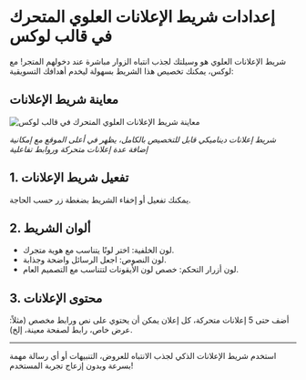 # إعدادات شريط الإعلانات العلوي المتحرك في قالب لوكس

شريط الإعلانات العلوي هو وسيلتك لجذب انتباه الزوار مباشرة عند دخولهم المتجر! مع لوكس، يمكنك تخصيص هذا الشريط بسهولة ليخدم أهدافك التسويقية:

## معاينة شريط الإعلانات

![معاينة شريط الإعلانات العلوي المتحرك في قالب لوكس](/assets/luxe-salla/features-previews/luxe-theme-salla-ads-banner-preview.png)

*شريط إعلانات ديناميكي قابل للتخصيص بالكامل، يظهر في أعلى الموقع مع إمكانية إضافة عدة إعلانات متحركة وروابط تفاعلية*

## 1. تفعيل شريط الإعلانات
يمكنك تفعيل أو إخفاء الشريط بضغطة زر حسب الحاجة.

## 2. ألوان الشريط
- لون الخلفية: اختر لونًا يتناسب مع هوية متجرك.
- لون النصوص: اجعل الرسائل واضحة وجذابة.
- لون أزرار التحكم: خصص لون الأيقونات لتتناسب مع التصميم العام.

## 3. محتوى الإعلانات
أضف حتى 5 إعلانات متحركة، كل إعلان يمكن أن يحتوي على نص ورابط مخصص (مثلاً: عرض خاص، رابط لصفحة معينة، إلخ).

---

استخدم شريط الإعلانات الذكي لجذب الانتباه للعروض، التنبيهات أو أي رسالة مهمة بسرعة وبدون إزعاج تجربة المستخدم!
